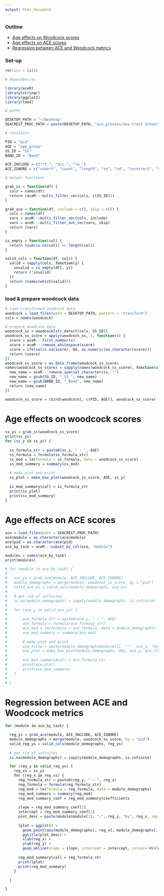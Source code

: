 ```yaml
---
output: html_document
---
```


### Outline

- [Age effects on Woodcock scores](#age-effects-on-woodcock-scores)
- [Age effects on ACE scores](#age-effects-on-ace-scores)
- [Regression between ACE and Woodcock metrics](#regression-between-ace-and-woodcock-metrics)

### Set-up

```r

rm(list = ls())

# dependencies

library(aceR)
library(stringr)
library(ggplot2)
library(lme4)

# paths

DESKTOP_PATH = "~/Desktop"
SEACREST_PROC_PATH = paste(DESKTOP_PATH, "ace_process/Sea Crest School", sep = "/")

# constants

PID = "pid"
AGE = "age_group"
SS_ID = "SS"
BAND_ID = "Band"

ACE_INCLUDE = c("rt_", "acc_", "rw_")
ACE_IGNORE = c("cohort", "count", "length", "se", "sd", "incorrect", "correct")

# helper functions 

grab_ss = function(df) {
  cols = names(df)
  return (aceR:::multi_filter_vec(cols, c(SS_ID)))
}

grab_ace = function(df, include = c(), skip = c()) {
  cols = names(df)
  vars = aceR:::multi_filter_vec(cols, include)
  vars = aceR:::multi_filter_out_vec(vars, skip)
  return (vars)
}

is_empty = function(col) {
  return (sum(is.na(col)) == length(col))
}

valid_cols = function(df, cols) {
  valid = sapply(cols, function(y) {
    invalid = is_empty(df[, y])
    return (!invalid)
  })
  return (names(which(valid)))
}


```

### load & prepare woodcock data

```r

# load transformed woodcock data
woodcock = load_files(path = DESKTOP_PATH, pattern = "transform")
cols = names(woodcock)

# prepare woodcock data
woodcock_ss = woodcock[str_detect(cols, SS_ID)]
woodcock_ss_score = apply(woodcock_ss, 2, function(x) {
  score = aceR:::first_number(x)
  score = aceR:::remove_whitespace(score)
  score = ifelse(is.na(score), NA, as.numeric(as.character(score)))
  return (score)
})
woodcock_ss_score = as.data.frame(woodcock_ss_score)
names(woodcock_ss_score) = sapply(names(woodcock_ss_score), function(x) {
  new_name = aceR:::remove_special_characters(x, "")
  new_name = gsub(SS_ID, "_SS_", new_name)
  new_name = gsub(BAND_ID, "_Band", new_name)
  return (new_name)
})

woodcock_ss_score = cbind(woodcock[, c(PID, AGE)], woodcock_ss_score)

```

# Age effects on woodcock scores

```r
ss_ys = grab_ss(woodcock_ss_score)
print(ss_ys)
for (ss_y in ss_ys) {
  
  ss_formula_str = paste0(ss_y, " ~ ", AGE)
  ss_formula = formula(ss_formula_str)
  ss_mod = lm(formula = ss_formula, data = woodcock_ss_score)
  ss_mod_summary = summary(ss_mod)
  
  # make plot and print
  ss_plot = make_box_plot(woodcock_ss_score, AGE, ss_y)
  
  ss_mod_summary$call = ss_formula_str
  print(ss_plot)
  print(ss_mod_summary)
}

```

# Age effects on ACE scores

```r

ace = load_files(path = SEACREST_PROC_PATH)
ace$module = as.character(ace$module)
ace$pid = as.character(ace$pid)
ace_by_task = aceR:::subset_by_col(ace, "module")

modules = names(ace_by_task)
print(modules)

```

```r

# for (module in ace_by_task) {
# 
#   ace_ys = grab_ace(module, ACE_INCLUDE, ACE_IGNORE)
#   module_demographs = merge(module, woodcock_ss_score, by = "pid")
#   valid_ace_ys = valid_cols(module_demographs, ace_ys)
#   
#   # get rid of infinites
#   is.na(module_demographs) = sapply(module_demographs, is.infinite)
#   
#   for (ace_y in valid_ace_ys) {
# 
#       ace_formula_str = paste0(ace_y, " ~ ", AGE)
#       ace_formula = formula(ace_formula_str)
#       ace_mod = lm(formula = ace_formula, data = module_demographs)
#       ace_mod_summary = summary(ace_mod)
#       
#       # make plot and print
#       ace_title = paste(module_demographs$module[1], ":", ace_y, "by", AGE)
#       ace_plot = make_box_plot(module_demographs, AGE, ace_y, ace_title)
#   
#       ace_mod_summary$call = ace_formula_str
#       print(ace_plot)
#       print(ace_mod_summary)
#   }
# 
# }

```

# Regression between ACE and Woodcock metrics

```r

for (module in ace_by_task) {

  reg_ys = grab_ace(module, ACE_INCLUDE, ACE_IGNORE)
  module_demographs = merge(module, woodcock_ss_score, by = "pid")
  valid_reg_ys = valid_cols(module_demographs, reg_ys)
  
  # get rid of infinites
  is.na(module_demographs) = sapply(module_demographs, is.infinite)

  for (reg_y in valid_reg_ys) {
    reg_xs = ss_ys
    for (reg_x in reg_xs) {
      reg_formula_str = paste0(reg_y, " ~ ", reg_x)
      reg_formula = formula(reg_formula_str)
      reg_mod = lm(formula = reg_formula, data = module_demographs)
      reg_mod_summary = summary(reg_mod)
      reg_mod_summary_coef = reg_mod_summary$coefficients
      
      slope = reg_mod_summary_coef[2]
      intercept = reg_mod_summary_coef[1]
      plot_desc = paste(module$module[1], ":", reg_y, "by", reg_x, sep = " ")
      
      lplot = ggplot() + 
        geom_point(aes(module_demographs[, reg_x], module_demographs[, reg_y]), module_demographs) +
        ggtitle(plot_desc) + 
        xlab(reg_x) + 
        ylab(reg_y) +
        geom_abline(slope = slope, intercept = intercept, colour='#E41A1C')
      
      reg_mod_summary$call = reg_formula_str
      print(lplot)
      print(reg_mod_summary)
    }
    
  }

}


```
